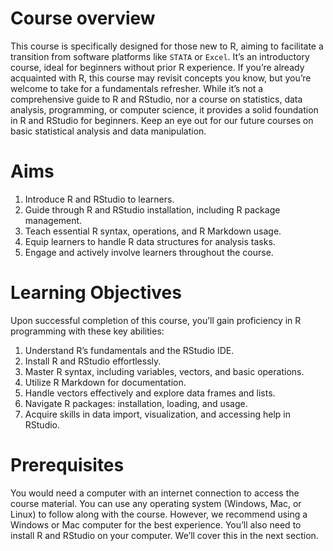 
# Course overview {.unnumbered}

This course is specifically designed for those new to R, aiming to facilitate a transition from software platforms like `STATA` or `Excel`. It's an introductory course, ideal for beginners without prior R experience. If you're already acquainted with R, this course may revisit concepts you know, but you're welcome to take for a fundamentals refresher. While it's not a comprehensive guide to R and RStudio, nor a course on statistics, data analysis, programming, or computer science, it provides a solid foundation in R and RStudio for beginners. Keep an eye out for our future courses on basic statistical analysis and data manipulation.

# Aims {#Aims}

1. Introduce R and RStudio to learners.
2. Guide through R and RStudio installation, including R package management.
3. Teach essential R syntax, operations, and R Markdown usage.
4. Equip learners to handle R data structures for analysis tasks.
5. Engage and actively involve learners throughout the course.


# Learning Objectives {#Learning-Objectives}

Upon successful completion of this course, you'll gain proficiency in R programming with these key abilities:

1. Understand R's fundamentals and the RStudio IDE.
2. Install R and RStudio effortlessly.
3. Master R syntax, including variables, vectors, and basic operations.
4. Utilize R Markdown for documentation.
5. Handle vectors effectively and explore data frames and lists.
6. Navigate R packages: installation, loading, and usage.
7. Acquire skills in data import, visualization, and accessing help in RStudio.

# Prerequisites {#Prerequisites}

You would need a computer with an internet connection to access the course material. You can use any operating system (Windows, Mac, or Linux) to follow along with the course. However, we recommend using a Windows or Mac computer for the best experience. You'll also need to install R and RStudio on your computer. We'll cover this in the next section.

